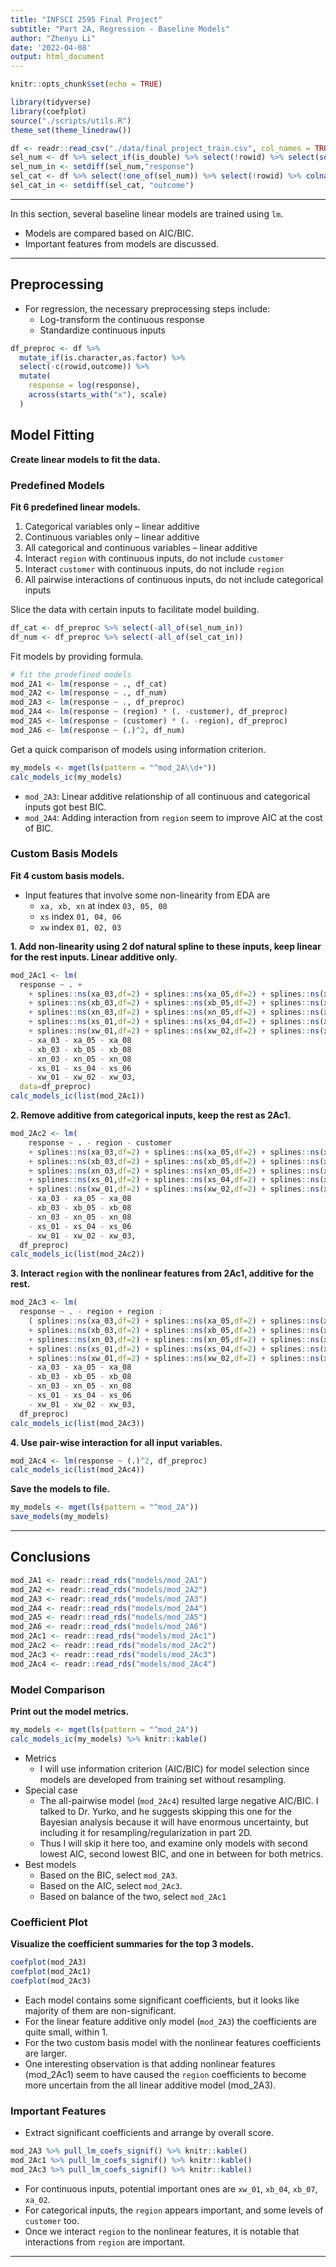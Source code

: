```yaml
---
title: "INFSCI 2595 Final Project"
subtitle: "Part 2A, Regression - Baseline Models"
author: "Zhenyu Li"
date: '2022-04-08'
output: html_document
---
```


```r
knitr::opts_chunk$set(echo = TRUE)
```

```r
library(tidyverse)
library(coefplot)
source("./scripts/utils.R")
theme_set(theme_linedraw())
```


```r
df <- readr::read_csv("./data/final_project_train.csv", col_names = TRUE)
sel_num <- df %>% select_if(is_double) %>% select(!rowid) %>% select(sort(names(.))) %>% colnames()
sel_num_in <- setdiff(sel_num,"response")
sel_cat <- df %>% select(!one_of(sel_num)) %>% select(!rowid) %>% colnames()
sel_cat_in <- setdiff(sel_cat, "outcome")
```

----

In this section, several baseline linear models are trained using `lm`.  

- Models are compared based on AIC/BIC.  
- Important features from models are discussed.  

----

## Preprocessing

- For regression, the necessary preprocessing steps include:   
  - Log-transform the continuous response  
  - Standardize continuous inputs  

```r
df_preproc <- df %>%
  mutate_if(is.character,as.factor) %>%
  select(-c(rowid,outcome)) %>%
  mutate(
    response = log(response),
    across(starts_with("x"), scale)
  )
```


## Model Fitting

**Create linear models to fit the data.** 

### Predefined Models

**Fit 6 predefined linear models.**

1. Categorical variables only – linear additive  
2. Continuous variables only – linear additive  
3. All categorical and continuous variables – linear additive  
4. Interact `region` with continuous inputs, do not include `customer`  
5. Interact `customer` with continuous inputs, do not include `region`  
6. All pairwise interactions of continuous inputs, do not include categorical inputs  

Slice the data with certain inputs to facilitate model building.  

```r
df_cat <- df_preproc %>% select(-all_of(sel_num_in))
df_num <- df_preproc %>% select(-all_of(sel_cat_in))
```

Fit models by providing formula.  

```r
# fit the predefined models
mod_2A1 <- lm(response ~ ., df_cat)
mod_2A2 <- lm(response ~ ., df_num)
mod_2A3 <- lm(response ~ ., df_preproc)
mod_2A4 <- lm(response ~ (region) * (. -customer), df_preproc)
mod_2A5 <- lm(response ~ (customer) * (. -region), df_preproc)
mod_2A6 <- lm(response ~ (.)^2, df_num)
```

Get a quick comparison of models using information criterion.  

```r
my_models <- mget(ls(pattern = "^mod_2A\\d+"))
calc_models_ic(my_models)
```

- `mod_2A3`: Linear additive relationship of all continuous and categorical inputs got best BIC.  
- `mod_2A4`: Adding interaction from `region` seem to improve AIC at the cost of BIC.  

### Custom Basis Models

**Fit 4 custom basis models.**

- Input features that involve some non-linearity from EDA are
  - `xa, xb, xn` at index `03, 05, 08`
  - `xs` index `01, 04, 06`
  - `xw` index `01, 02, 03`

**1. Add non-linearity using 2 dof natural spline to these inputs, keep linear for the rest inputs. Linear additive only.** 

```r
mod_2Ac1 <- lm(
  response ~ . +
    + splines::ns(xa_03,df=2) + splines::ns(xa_05,df=2) + splines::ns(xa_08,df=2)
    + splines::ns(xb_03,df=2) + splines::ns(xb_05,df=2) + splines::ns(xb_08,df=2)
    + splines::ns(xn_03,df=2) + splines::ns(xn_05,df=2) + splines::ns(xn_08,df=2)
    + splines::ns(xs_01,df=2) + splines::ns(xs_04,df=2) + splines::ns(xs_06,df=2)
    + splines::ns(xw_01,df=2) + splines::ns(xw_02,df=2) + splines::ns(xw_03,df=2)
    - xa_03 - xa_05 - xa_08
    - xb_03 - xb_05 - xb_08
    - xn_03 - xn_05 - xn_08
    - xs_01 - xs_04 - xs_06
    - xw_01 - xw_02 - xw_03,
  data=df_preproc)
calc_models_ic(list(mod_2Ac1))
```

**2. Remove additive from categorical inputs, keep the rest as 2Ac1.**

```r
mod_2Ac2 <- lm(
    response ~ . - region - customer
    + splines::ns(xa_03,df=2) + splines::ns(xa_05,df=2) + splines::ns(xa_08,df=2)
    + splines::ns(xb_03,df=2) + splines::ns(xb_05,df=2) + splines::ns(xb_08,df=2)
    + splines::ns(xn_03,df=2) + splines::ns(xn_05,df=2) + splines::ns(xn_08,df=2)
    + splines::ns(xs_01,df=2) + splines::ns(xs_04,df=2) + splines::ns(xs_06,df=2)
    + splines::ns(xw_01,df=2) + splines::ns(xw_02,df=2) + splines::ns(xw_03,df=2)
    - xa_03 - xa_05 - xa_08
    - xb_03 - xb_05 - xb_08
    - xn_03 - xn_05 - xn_08
    - xs_01 - xs_04 - xs_06
    - xw_01 - xw_02 - xw_03,
  df_preproc)
calc_models_ic(list(mod_2Ac2))
```

**3. Interact `region` with the nonlinear features from 2Ac1, additive for the rest.**  

```r
mod_2Ac3 <- lm(
  response ~ . - region + region :
    ( splines::ns(xa_03,df=2) + splines::ns(xa_05,df=2) + splines::ns(xa_08,df=2)
    + splines::ns(xb_03,df=2) + splines::ns(xb_05,df=2) + splines::ns(xb_08,df=2)
    + splines::ns(xn_03,df=2) + splines::ns(xn_05,df=2) + splines::ns(xn_08,df=2)
    + splines::ns(xs_01,df=2) + splines::ns(xs_04,df=2) + splines::ns(xs_06,df=2)
    + splines::ns(xw_01,df=2) + splines::ns(xw_02,df=2) + splines::ns(xw_03,df=2) )
    - xa_03 - xa_05 - xa_08
    - xb_03 - xb_05 - xb_08
    - xn_03 - xn_05 - xn_08
    - xs_01 - xs_04 - xs_06
    - xw_01 - xw_02 - xw_03,
  df_preproc)
calc_models_ic(list(mod_2Ac3))
```

**4. Use pair-wise interaction for all input variables.**  

```r
mod_2Ac4 <- lm(response ~ (.)^2, df_preproc)
calc_models_ic(list(mod_2Ac4))
```

**Save the models to file.**  

```r
my_models <- mget(ls(pattern = "^mod_2A"))
save_models(my_models)
```

----

## Conclusions

```r
mod_2A1 <- readr::read_rds("models/mod_2A1")
mod_2A2 <- readr::read_rds("models/mod_2A2")
mod_2A3 <- readr::read_rds("models/mod_2A3")
mod_2A4 <- readr::read_rds("models/mod_2A4")
mod_2A5 <- readr::read_rds("models/mod_2A5")
mod_2A6 <- readr::read_rds("models/mod_2A6")
mod_2Ac1 <- readr::read_rds("models/mod_2Ac1")
mod_2Ac2 <- readr::read_rds("models/mod_2Ac2")
mod_2Ac3 <- readr::read_rds("models/mod_2Ac3")
mod_2Ac4 <- readr::read_rds("models/mod_2Ac4")
```

### Model Comparison

**Print out the model metrics.**  

```r
my_models <- mget(ls(pattern = "^mod_2A"))
calc_models_ic(my_models) %>% knitr::kable()
```

- Metrics
  - I will use information criterion (AIC/BIC) for model selection since models are developed from training set without resampling.  

- Special case
  - The all-pairwise model (`mod_2Ac4`) resulted large negative AIC/BIC. I talked to Dr. Yurko, and he suggests skipping this one for the Bayesian analysis because it will have enormous uncertainty, but including it for resampling/regularization in part 2D.  
  - Thus I will skip it here too, and examine only models with second lowest AIC, second lowest BIC, and one in between for both metrics.

- Best models
  - Based on the BIC, select `mod_2A3`.
  - Based on the AIC, select `mod_2Ac3`.  
  - Based on balance of the two, select `mod_2Ac1`

### Coefficient Plot

**Visualize the coefficient summaries for the top 3 models.**  

```r
coefplot(mod_2A3)
coefplot(mod_2Ac1)
coefplot(mod_2Ac3)
```

- Each model contains some significant coefficients, but it looks like majority of them are non-significant.
- For the linear feature additive only model (`mod_2A3`) the coefficients are quite small, within 1.  
- For the two custom basis model with the nonlinear features coefficients are larger.  
- One interesting observation is that adding nonlinear features (mod_2Ac1) seem to have caused the `region` coefficients to become more uncertain from the all linear additive model (mod_2A3).  

### Important Features

- Extract significant coefficients and arrange by overall score.  

```r
mod_2A3 %>% pull_lm_coefs_signif() %>% knitr::kable()
mod_2Ac1 %>% pull_lm_coefs_signif() %>% knitr::kable()
mod_2Ac3 %>% pull_lm_coefs_signif() %>% knitr::kable()
```

- For continuous inputs, potential important ones are `xw_01`, `xb_04`, `xb_07`, `xa_02`.  
- For categorical inputs, the `region` appears important, and some levels of `customer` too.
- Once we interact `region` to the nonlinear features, it is notable that interactions from `region` are important.  

----
